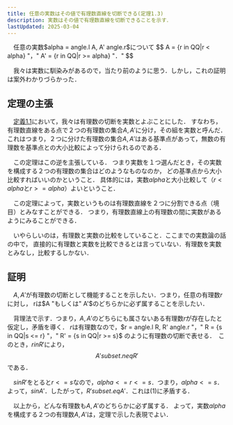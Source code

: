 ```yaml
---
title: 任意の実数はその値で有理数直線を切断できる(定理1.3)
description: 実数はその値で有理数直線を切断できることを示す． 
lastUpdated: 2025-03-04
---
```


<Card title="定理1.3">
　任意の実数$alpha = angle.l A, A' angle.r$について
$$
A = {r in QQ|r < alpha} "，"
A' = {r in QQ|r >= alpha} "．"
$$
</Card>

　我々は実数に馴染みがあるので，当たり前のように思う．しかし，これの証明は案外わかりづらかった．

## 定理の主張
　[定義1.1](/real_number/010_dedekind_cut/)において，我々は有理数の切断を実数とよぶことにした．
すなわち，有理数直線をある点で２つの有理数の集合$A, A'$に分け，その組を実数と呼んだ．
これはつまり，２つに分けた有理数の集合$A, A'$はある基準点があって，無数の有理数を基準点との大小比較によって分けられるのである．

　この定理はこの逆を主張している．
つまり実数を１つ選んだとき，その実数を構成する２つの有理数の集合はどのようなものなのか，
どの基準点から大小比較すればいいのかということ．
具体的には，実数$alpha$と大小比較して（$r < alpha$と$r >= alpha$）よいということ．

　この定理によって，実数というものは有理数直線を２つに分割できる点（境目）とみなすことができる．
つまり，有理数直線上の有理数の間に実数があるようにみることができる．

　いやらしいのは，有理数と実数の比較をしていること．ここまでの実数論の話の中で，
直接的に有理数と実数を比較できるとは言っていない．有理数を実数とみなし，比較するしかない．

## 証明
　$A, A'$が有理数の切断として機能することを示したい．つまり，任意の有理数$r$に対し，
rは$A "もしくは" A'$のどちらかに必ず属することを示したい．

　背理法で示す．つまり，$A, A'$のどちらにも属さないある有理数$r$が存在したと仮定し，矛盾を導く．
$r$は有理数なので，$r = angle.l R, R' angle.r "，" R = {s in QQ|s <= r} "，" R' = {s in QQ|r >= s}$
のように有理数の切断で表せる．　このとき，$r in R'$により，
$$
A' subset.neq R'
$$
である．

　$s in R'$をとると$r <= s$なので，$alpha <= r <= s$．つまり，$alpha <= s$．
よって，$s in A'$．したがって，$R' subset.eq A'$．これは(1)に矛盾する．

　以上から，どんな有理数も$A, A'$のどちらかに必ず属する．
よって，実数$alpha$を構成する２つの有理数$A, A'$は，定理で示した表現でよい．